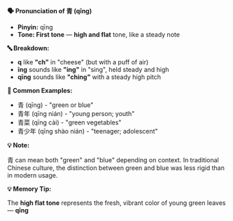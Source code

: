 **🗣️ Pronunciation of 青 (qīng)**

- **Pinyin:** qīng
- **Tone: First tone** — **high and flat** tone, like a steady note

**🔤 Breakdown:**

- **q** like **"ch"** in "cheese" (but with a puff of air)
- **īng** sounds like **"ing"** in "sing", held steady and high
- **qīng** sounds like **"ching"** with a steady high pitch

**📝 Common Examples:**

- 青 (qīng) - "green or blue"
- 青年 (qīng nián) - "young person; youth"
- 青菜 (qīng cài) - "green vegetables"
- 青少年 (qīng shào nián) - "teenager; adolescent"

**💡 Note:**

青 can mean both "green" and "blue" depending on context. In traditional Chinese culture, the
distinction between green and blue was less rigid than in modern usage.

**💡 Memory Tip:**

The **high flat tone** represents the fresh, vibrant color of young green leaves — **qīng**
